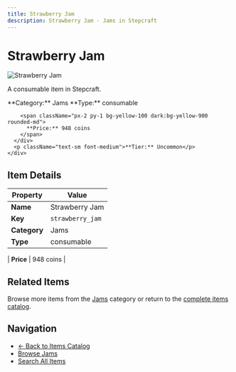 ```yaml
---
title: Strawberry Jam
description: Strawberry Jam - Jams in Stepcraft
---
```


# Strawberry Jam

<div className="flex items-start gap-6 mb-8">
  <div className="flex-shrink-0">
    <img src="/assets/resources/foraging/strawberry_jam.png" alt="Strawberry Jam" className="w-24 h-24 border rounded-lg" />
  </div>
  <div className="flex-1">
    <div className="space-y-2">
      <p className="text-lg text-muted-foreground">A consumable item in Stepcraft.</p>
      <div className="flex flex-wrap gap-4 text-sm">
        <span className="px-2 py-1 bg-blue-100 dark:bg-blue-900 rounded-md">
          **Category:** Jams
        </span>
        <span className="px-2 py-1 bg-green-100 dark:bg-green-900 rounded-md">
          **Type:** consumable
        </span>
        
        <span className="px-2 py-1 bg-yellow-100 dark:bg-yellow-900 rounded-md">
          **Price:** 948 coins
        </span>
      </div>
      <p className="text-sm font-medium">**Tier:** Uncommon</p>
    </div>
  </div>
</div>

## Item Details

| Property | Value |
|----------|-------|
| **Name** | Strawberry Jam |
| **Key** | `strawberry_jam` |
| **Category** | Jams |
| **Type** | consumable |


| **Price** | 948 coins |


## Related Items

Browse more items from the [Jams](/items#jams) category or return to the [complete items catalog](/items).

## Navigation

- [← Back to Items Catalog](/items)
- [Browse Jams](/items#jams)
- [Search All Items](/items)
